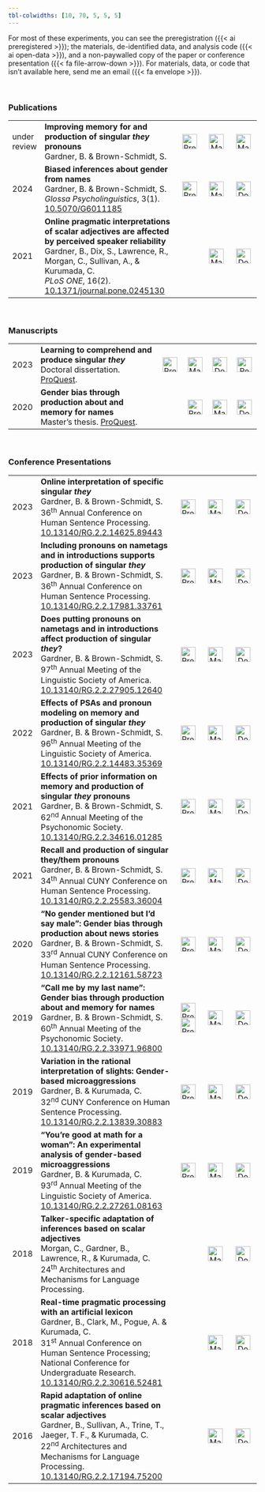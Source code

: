 ```yaml
---
tbl-colwidths: [10, 70, 5, 5, 5]
---
```


For most of these experiments, you can see the preregistration ({{< ai preregistered >}}); the materials, de-identified data, and analysis code ({{< ai open-data >}}), and a non-paywalled copy of the paper or conference presentation ({{< fa file-arrow-down >}}). For materials, data, or code that isn't available here, send me an email ({{< fa envelope >}}).

<br>


### Publications

|    |                    |    |    |    |
|:---|:-------------------|:--:|:--:|:--:|
| under review | **Improving memory for and production of singular *they* pronouns** <br> Gardner, B. & Brown-Schmidt, S. | [![](images/preregistered.png "Preregistrations"){height="30px"}](https://osf.io/u7wd5/registrations) | [![](images/open-data.png "Materials, Data, & Analysis Code"){height="30px"}](https://github.com/bethanyhgardner/singular-they-public) | [![](images/envelope.png "Manuscript Available Upon Request"){height="30px"}](mailto:bethany.gardner@vanderbilt.edu) |
| 2024 | **Biased inferences about gender from names** <br> Gardner, B. & Brown-Schmidt, S. <br> *Glossa Psycholinguistics*, 3(1). [10.5070/G6011185](https://doi.org/10.5070/G6011185) | [![](images/preregistered.png "Preregistrations"){height="30px"}](https://osf.io/aypu2/registrations) | [![](images/open-data.png "Materials, Data, & Analysis Code"){height="30px"}](https://github.com/bethanyhgardner/gender-bias-names-public) | [![](images/file.png "Download Paper"){height="30px"}](https://doi.org/10.5070/G6011185) |
| 2021         | **Online pragmatic interpretations of scalar adjectives are affected by perceived speaker reliability** <br> Gardner, B., Dix, S., Lawrence, R., Morgan, C., Sullivan, A., & Kurumada, C. <br> *PLoS ONE*, 16(2). [10.1371/journal.pone.0245130](https://doi.org/10.1371/journal.pone.0245130) |  | [![](images/open-data.png "Materials, Data, & Analysis Code"){height="30px"}](https://osf.io/qty25/) | [![](images/file.png "Download Paper"){height="30px"}](https://doi.org/10.1371/journal.pone.0245130) |
<br>

### Manuscripts

|    |                    |    |    |    |    |
|:---|:-------------------|:--:|:--:|:--:|:--:|
| 2023 | **Learning to comprehend and produce singular *they*** <br> Doctoral dissertation. [ProQuest](https://www.proquest.com/docview/2864824940). | [![](images/preregistered.png "Preregistrations"){height="30px"}](https://osf.io/u7wd5/registrations) | [![](images/open-data.png "Materials, Data, & Analysis Code"){height="30px"}](https://github.com/bethanyhgardner/dissertation) | [![](images/file.png "Download Paper"){height="30px"}](http://hdl.handle.net/1803/18385) | [![](images/book-open-solid.png "Read Online As Quarto Book"){height="30px"}](https://bethanyhgardner.github.io/dissertation/) |
| 2020 | **Gender bias through production about and memory for names** <br> Master's thesis. [ProQuest](https://www.proquest.com/pqdtglobal/docview/2474962280). |  | [![](images/preregistered.png "Preregistrations"){height="30px"}](https://osf.io/aypu2/registrations) | [![](images/open-data.png "Materials, Data, & Analysis Code"){height="30px"}](https://github.com/bethanyhgardner/gender-bias-names-public) | [![](images/file.png "Download Paper"){height="30px"}](https://www.proquest.com/pqdtglobal/docview/2474962280) |
<br>

### Conference Presentations

|    |                    |    |    |    |
|:---|:-------------------|:--:|:--:|:--:|
| 2023 | **Online interpretation of specific singular *they*** <br> Gardner, B. & Brown-Schmidt, S. <br> 36<sup>th</sup> Annual Conference on Human Sentence Processing. [10.13140/RG.2.2.14625.89443](https://doi.org/10.13140/RG.2.2.14625.89443) | [![](images/preregistered.png "Preregistration"){height="30px"}](https://osf.io/r3fy9) | [![](images/open-data.png "Materials, Data, & Analysis Code"){height="30px"}](https://github.com/bethanyhgardner/dissertation) | [![](images/file.png "Download Poster"){height="30px"}](https://osf.io/3qfh9) |
| 2023 | **Including pronouns on nametags and in introductions supports production of singular *they*** <br> Gardner, B. & Brown-Schmidt, S. <br> 36<sup>th</sup> Annual Conference on Human Sentence Processing. [10.13140/RG.2.2.17981.33761](https://doi.org/10.13140/RG.2.2.17981.33761) | [![](images/preregistered.png "Preregistration"){height="30px"}](https://osf.io/bt7yn) | [![](images/open-data.png "Materials, Data, & Analysis Code"){height="30px"}](https://github.com/bethanyhgardner/dissertation) | [![](images/file.png "Download Poster"){height="30px"}](https://osf.io/phf5b) |
| 2023 | **Does putting pronouns on nametags and in introductions affect production of singular *they*?** <br> Gardner, B. & Brown-Schmidt, S. <br> 97<sup>th</sup> Annual Meeting of the Linguistic Society of America. [10.13140/RG.2.2.27905.12640](https://doi.org/10.13140/RG.2.2.27905.12640) | [![](images/preregistered.png "Preregistration"){height="30px"}](https://osf.io/bt7yn) | [![](images/open-data.png "Materials, Data, & Analysis Code"){height="30px"}](https://github.com/bethanyhgardner/dissertation) | [![](images/file.png "Download Poster"){height="30px"}](https://osf.io/rs6eh) |
| 2022 | **Effects of PSAs and pronoun modeling on memory and production of singular *they*** <br> Gardner, B. & Brown-Schmidt, S. <br> 96<sup>th</sup> Annual Meeting of the Linguistic Society of America. [10.13140/RG.2.2.14483.35369](https://doi.org/10.13140/RG.2.2.14483.35369) | [![](images/preregistered.png "Preregistration"){height="30px"}](https://osf.io/3dze4) | [![](images/open-data.png "Materials, Data, & Analysis Code"){height="30px"}](https://github.com/bethanyhgardner/dissertation) | [![](images/file.png "Download Poster"){height="30px"}](https://osf.io/4u7hy/) |
| 2021 | **Effects of prior information on memory and production of singular *they* pronouns** <br> Gardner, B. & Brown-Schmidt, S. <br> 62<sup>nd</sup> Annual Meeting of the Psychonomic Society. [10.13140/RG.2.2.34616.01285](https://doi.org/10.13140/RG.2.2.34616.01285) | [![](images/preregistered.png "Preregistration"){height="30px"}](https://osf.io/3dze4) | [![](images/open-data.png "Materials, Data, & Analysis Code"){height="30px"}](https://github.com/bethanyhgardner/dissertation) | [![](images/file.png "Download Slides"){height="30px"}](https://osf.io/3unvj/) |
| 2021 | **Recall and production of singular they/them pronouns** <br> Gardner, B. & Brown-Schmidt, S. <br> 34<sup>th</sup> Annual CUNY Conference on Human Sentence Processing. [10.13140/RG.2.2.25583.36004](https://doi.org/10.13140/RG.2.2.25583.36004) | [![](images/preregistered.png "Preregistration"){height="30px"}](https://osf.io/cmkw5) | [![](images/open-data.png "Materials, Data, & Analysis Code"){height="30px"}](https://github.com/bethanyhgardner/dissertation) | [![](images/file.png "Download Slides"){height="30px"}](https://osf.io/egrhn/) | 
| 2020 | **"No gender mentioned but I'd say male": Gender bias through production about news stories** <br> Gardner, B. & Brown-Schmidt, S. <br> 33<sup>rd</sup> Annual CUNY Conference on Human Sentence Processing. [10.13140/RG.2.2.12161.58723](https://doi.org/10.13140/RG.2.2.12161.58723) | [![](images/preregistered.png "Preregistration"){height="30px"}](https://osf.io/5hkq3) | [![](images/open-data.png "Materials, Data, & Analysis Code"){height="30px"}](https://github.com/bethanyhgardner/gender-bias-names-public) | [![](images/file.png "Download Slides"){height="30px"}](https://osf.io/bz9hd/) |
| 2019 | **"Call me by my last name": Gender bias through production about and memory for names** <br> Gardner, B. & Brown-Schmidt, S. <br> 60<sup>th</sup> Annual Meeting of the Psychonomic Society. [10.13140/RG.2.2.33971.96800](https://doi.org/10.13140/RG.2.2.33971.96800) | [![](images/preregistered.png "Preregistration 1"){height="30px"}](https://osf.io/9x7wt) [![](images/preregistered.png "Preregistration 2"){height="30px"}](https://osf.io/y7qh5) | [![](images/open-data.png "Materials, Data, & Analysis Code"){height="30px"}](https://github.com/bethanyhgardner/gender-bias-names-public) | [![](images/file.png "Download Poster"){height="30px"}](https://osf.io/mdg4e/) |
| 2019 | **Variation in the rational interpretation of slights: Gender-based microaggressions** <br> Gardner, B. & Kurumada, C. <br> 32<sup>nd</sup> CUNY Conference on Human Sentence Processing. [10.13140/RG.2.2.13839.30883](https://doi.org/10.13140/RG.2.2.13839.30883) | [![](images/preregistered.png "Preregistration"){height="30px"}](https://osf.io/szcw5) | [![](images/envelope.png "Materials & Data Available Upon Request"){height="30px"}](mailto:bethany.gardner@vanderbilt.edu) | [![](images/file.png "Download Poster"){height="30px"}](https://osf.io/e68sy/) |
| 2019 | **"You're good at math for a woman": An experimental analysis of gender-based microaggressions** <br> Gardner, B. & Kurumada, C. <br> 93<sup>rd</sup> Annual Meeting of the Linguistic Society of America. [10.13140/RG.2.2.27261.08163](https://doi.org/10.13140/RG.2.2.27261.08163) | [![](images/preregistered.png "Preregistration"){height="30px"}](https://osf.io/347sr) | [![](images/envelope.png "Materials & Data Available Upon Request"){height="30px"}](mailto:bethany.gardner@vanderbilt.edu) | [![](images/file.png "Download Poster"){height="30px"}](https://osf.io/m8zhe/) |
| 2018 | **Talker-specific adaptation of inferences based on scalar adjectives** <br> Morgan, C., Gardner, B., Lawrence, R., & Kurumada, C. <br> 24<sup>th</sup> Architectures and Mechanisms for Language Processing. | | [![](images/envelope.png "Materials & Data Available Upon Request"){height="30px"}](mailto:bethany.gardner@vanderbilt.edu) | [![](images/file.png "Download Poster"){height="30px"}](https://osf.io/qf5e6/)  |
| 2018 | **Real-time pragmatic processing with an artificial lexicon** <br> Gardner, B., Clark, M., Pogue, A. & Kurumada, C. <br> 31<sup>st</sup> Annual Conference on Human Sentence Processing; National Conference for Undergraduate Research. [10.13140/RG.2.2.30616.52481](https://doi.org/10.13140/RG.2.2.30616.52481) | | [![](images/envelope.png "Materials & Data Available Upon Request"){height="30px"}](mailto:bethany.gardner@vanderbilt.edu) | [![](images/file.png "Download Poster"){height="30px"}](https://osf.io/kbs5t/) |
| 2016 | **Rapid adaptation of online pragmatic inferences based on scalar adjectives** <br> Gardner, B., Sullivan, A., Trine, T., Jaeger, T. F., & Kurumada, C. <br> 22<sup>nd</sup> Architectures and Mechanisms for Language Processing. [10.13140/RG.2.2.17194.75200](https://doi.org/10.13140/RG.2.2.17194.75200) | | [![](images/envelope.png "Materials & Data Available Upon Request"){height="30px"}](mailto:bethany.gardner@vanderbilt.edu) | [![](images/file.png "Download Poster"){height="30px"}](https://osf.io/u63ed/) |
